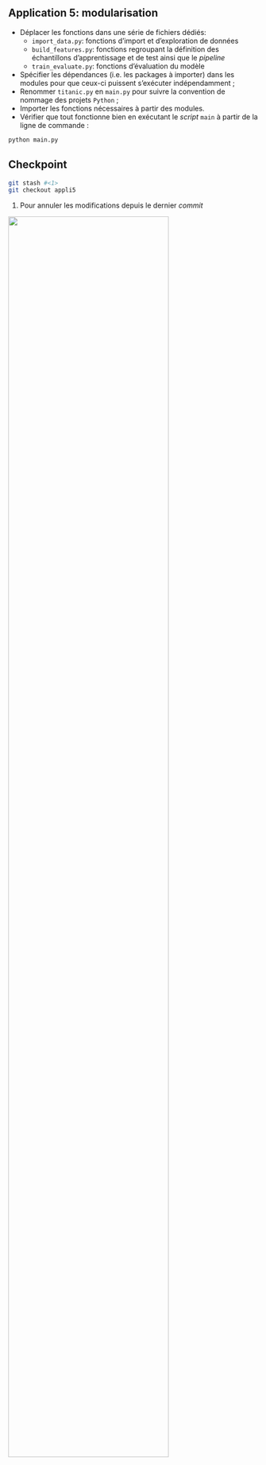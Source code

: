 ::: {.application}
## Application 5: modularisation

- Déplacer les fonctions dans une série de fichiers dédiés:
    +  `import_data.py`: fonctions d'import et d'exploration de données
    +  `build_features.py`: fonctions regroupant la définition des échantillons d'apprentissage et de test ainsi que le _pipeline_
    +  `train_evaluate.py`: fonctions d'évaluation du modèle
- Spécifier les dépendances (i.e. les packages à importer)
dans les modules pour que ceux-ci puissent s'exécuter indépendamment ;
- Renommer `titanic.py` en `main.py` pour suivre la convention de nommage des projets `Python` ;
- Importer les fonctions nécessaires à partir des modules.
- Vérifier que tout fonctionne bien en exécutant le _script_ `main` à partir de la ligne de commande :

```.bash
python main.py
```
:::


::: {.callout-caution collapse="true"}
## Checkpoint

```.bash
git stash #<1>
git checkout appli5
```
1. Pour annuler les modifications depuis le dernier _commit_


![](/checkpoint.jpg){width=80% fig-align="center"}

:::
